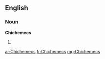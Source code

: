 ==English==

===Noun===
'''Chichemecs'''

# {{plural of|[[Chichemec]]}}

[[ar:Chichemecs]]
[[fr:Chichemecs]]
[[mg:Chichemecs]]